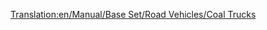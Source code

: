 [[Translation:en/Manual/Base Set/Road Vehicles/Coal Trucks]]
{{hu/Manual/Base Set/Road Vehicles/Navbox Közúti járművek}}
{{hu/Manual/Base Set/Road Vehicles/Közúti járművek|name     = Balogh szénszállító
  |img      = en/Manual/Base Set/Road Vehicles/Balogh Coal Truck.png
  |price    = £4,428 ($8,856) 
  |speed    = 30 mph (48 km/h)
  |annual   = £421 ($842)
  |designed = 1935
  |life     = 15
  |capacity = 20 tonna [[hu/Manual/Base Set/Cargos/Szén|szén]]
}}
{{en/Manual/Base Set/Road Vehicles/RoadVehicle|name     = Uhl szénszállító
  |img      = en/Manual/Base Set/Road Vehicles/Uhl Coal Truck.png
  |price    = £5,248 ($10,496)
  |speed    = 55 mph (88 km/h)
  |annual   = £787 ($1,574)
  |designed = 1975
  |life     = 15
  |capacity = 25 tonna [[hu/Manual/Base Set/Cargos/Szén|szén]]
}}
{{en/Manual/Base Set/Road Vehicles/RoadVehicle|name     = DW szénszállító
  |img      = en/Manual/Base Set/Road Vehicles/DW Coal Truck.png
  |price    = £5,658 ($11,316) 
  |speed    = 70 mph (112 km/h)
  |annual   = £1,125 ($2,250)
  |designed = 2014
  |life     = 15
  |capacity = 28 tonna [[hu/Manual/Base Set/Cargos/Szén|szén]]
}}